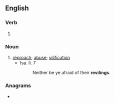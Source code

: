 ==English==

===Verb===
{{head|en|present participle}}

# {{present participle of|revile|lang=en|nocat=1}}

===Noun===
{{en-noun}}

# [[reproach]]; [[abuse]]; [[vilification]]
#* Isa. li. 7
#*: Neither be ye afraid of their '''revilings'''.

===Anagrams===
* {{l|en|reliving}}